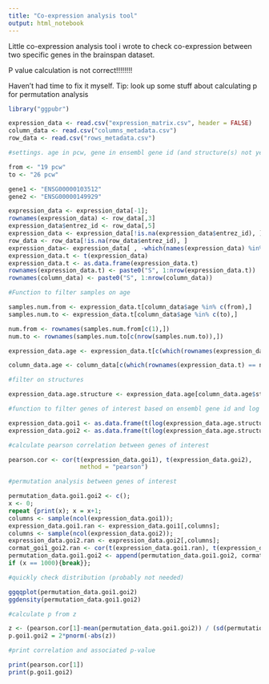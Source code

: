```yaml
---
title: "Co-expression analysis tool"
output: html_notebook
---
```

Little co-expression analysis tool i wrote to check co-expression between two specific genes in the brainspan dataset.

P value calculation is not correct!!!!!!!! 

Haven't had time to fix it myself. Tip: look up some stuff about calculating p for permutation analysis

```r
library("ggpubr")

expression_data <- read.csv("expression_matrix.csv", header = FALSE)
column_data <- read.csv("columns_metadata.csv")
row_data <- read.csv("rows_metadata.csv")
```

```r
#settings. age in pcw, gene in ensembl gene id (and structure(s) not yet implemented)

from <- "19 pcw"
to <- "26 pcw"

gene1 <- "ENSG00000103512"
gene2 <- "ENSG00000149929"

```

```r
expression_data <- expression_data[-1];
rownames(expression_data) <- row_data[,3]
expression_data$entrez_id <- row_data[,5]
expression_data <- expression_data[!is.na(expression_data$entrez_id), ]
row_data <- row_data[!is.na(row_data$entrez_id), ]
expression_data<- expression_data[ , -which(names(expression_data) %in% c("entrez_id"))]
expression_data.t <- t(expression_data)
expression_data.t <- as.data.frame(expression_data.t)
rownames(expression_data.t) <- paste0("S", 1:nrow(expression_data.t))
rownames(column_data) <- paste0("S", 1:nrow(column_data))
```



```r
#Function to filter samples on age

samples.num.from <- expression_data.t[column_data$age %in% c(from),]
samples.num.to <- expression_data.t[column_data$age %in% c(to),]

num.from <- rownames(samples.num.from[c(1),])
num.to <- rownames(samples.num.to[c(nrow(samples.num.to)),])

expression_data.age <- expression_data.t[c(which(rownames(expression_data.t) == num.from):which(rownames(expression_data.t) == num.to)), ]

column_data.age <- column_data[c(which(rownames(expression_data.t) == num.from):which(rownames(expression_data.t) == num.to)), ]

```

```r

#filter on structures 

expression_data.age.structure <- expression_data.age[column_data.age$structure_acronym %in% c("DFC","VFC","MFC","OFC","M1C-S1C","S1C","M1C","A1C","IPC","STC","ITC","V1C"),]

```

```r

#function to filter genes of interest based on ensembl gene id and log transformation

expression_data.goi1 <- as.data.frame(t(log(expression_data.age.structure[row_data$ensembl_gene_id %in% c(gene1)] + 1)))
expression_data.goi2 <- as.data.frame(t(log(expression_data.age.structure[row_data$ensembl_gene_id %in% c(gene2)] + 1)))

```

```r

#calculate pearson correlation between genes of interest

pearson.cor <- cor(t(expression_data.goi1), t(expression_data.goi2), 
                    method = "pearson")

#permutation analysis between genes of interest

permutation_data.goi1.goi2 <- c();
x <- 0;
repeat {print(x); x = x+1;
columns <- sample(ncol(expression_data.goi1));
expression_data.goi1.ran <- expression_data.goi1[,columns];
columns <- sample(ncol(expression_data.goi2));
expression_data.goi2.ran <- expression_data.goi2[,columns];
cormat_goi1_goi2.ran <- cor(t(expression_data.goi1.ran), t(expression_data.goi2.ran), method = "pearson")
permutation_data.goi1.goi2 <- append(permutation_data.goi1.goi2, cormat_goi1_goi2.ran[1]) ; 
if (x == 1000){break}};

#quickly check distribution (probably not needed)

ggqqplot(permutation_data.goi1.goi2)
ggdensity(permutation_data.goi1.goi2)

#calculate p from z

z <- (pearson.cor[1]-mean(permutation_data.goi1.goi2)) / (sd(permutation_data.goi1.goi2))
p.goi1.goi2 = 2*pnorm(-abs(z))

#print correlation and associated p-value

print(pearson.cor[1])
print(p.goi1.goi2)
```


```r
```



